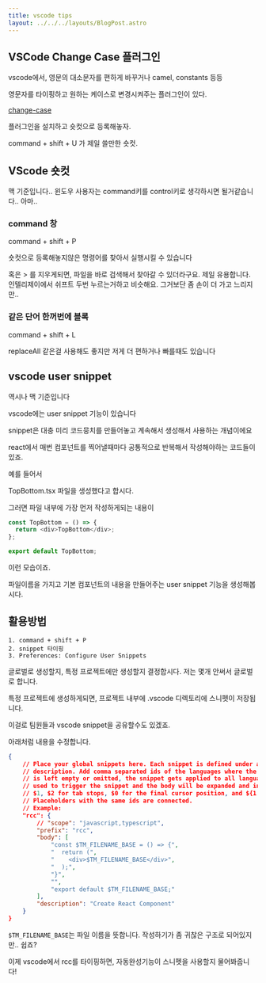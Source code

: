 ```yaml
---
title: vscode tips
layout: ../../../layouts/BlogPost.astro
---
```


## VSCode Change Case 플러그인

vscode에서, 영문의 대소문자를 편하게 바꾸거나 camel, constants 등등

영문자를 타이핑하고 원하는 케이스로 변경시켜주는 플러그인이 있다.

[change-case](https://marketplace.visualstudio.com/items?itemName=wmaurer.change-case)

플러그인을 설치하고 숏컷으로 등록해놓자.

command + shift + U 가 제일 쓸만한 숏컷.

## VScode 숏컷

맥 기준입니다.. 윈도우 사용자는 command키를 control키로 생각하시면 될거같습니다.. 아마..

### command 창

command + shift + P

숏컷으로 등록해놓지않은 명령어를 찾아서 실행시킬 수 있습니다

혹은 \> 를 지우게되면, 파일을 바로 검색해서 찾아갈 수 있더라구요. 제일 유용합니다. 인텔리제이에서 쉬프트 두번 누르는거하고 비슷해요. 그거보단 좀 손이 더 가고 느리지만..

### 같은 단어 한꺼번에 블록

command + shift + L

replaceAll 같은걸 사용해도 좋지만 저게 더 편하거나 빠를때도 있습니다

## vscode user snippet

역시나 맥 기준입니다

vscode에는 user snippet 기능이 있습니다

snippet은 대충 미리 코드뭉치를 만들어놓고 계속해서 생성해서 사용하는 개념이에요

react에서 매번 컴포넌트를 찍어낼때마다 공통적으로 반복해서 작성해야하는 코드들이 있죠.

예를 들어서

TopBottom.tsx 파일을 생성했다고 합시다.

그러면 파일 내부에 가장 먼저 작성하게되는 내용이 

```js
const TopBottom = () => {
  return <div>TopBottom</div>;
};

export default TopBottom;
```

이런 모습이죠.

파일이름을 가지고 기본 컴포넌트의 내용을 만들어주는 user snippet 기능을 생성해봅시다.

## 활용방법

```
1. command + shift + P
2. snippet 타이핑
3. Preferences: Configure User Snippets
```
글로벌로 생성할지, 특정 프로젝트에만 생성할지 결정합시다. 저는 몇개 안써서 글로벌로 합니다.

특정 프로젝트에 생성하게되면, 프로젝트 내부에 .vscode 디렉토리에 스니펫이 저장됩니다.

이걸로 팀원들과 vscode snippet을 공유할수도 있겠죠.

아래처럼 내용을 수정합니다.

```json
{
	// Place your global snippets here. Each snippet is defined under a snippet name and has a scope, prefix, body and 
	// description. Add comma separated ids of the languages where the snippet is applicable in the scope field. If scope 
	// is left empty or omitted, the snippet gets applied to all languages. The prefix is what is 
	// used to trigger the snippet and the body will be expanded and inserted. Possible variables are: 
	// $1, $2 for tab stops, $0 for the final cursor position, and ${1:label}, ${2:another} for placeholders. 
	// Placeholders with the same ids are connected.
	// Example:
	"rcc": {
		// "scope": "javascript,typescript",
		"prefix": "rcc",
		"body": [
			"const $TM_FILENAME_BASE = () => {",
			"  return (",
			"    <div>$TM_FILENAME_BASE</div>",
			"  );",
			"}",
			"",
			"export default $TM_FILENAME_BASE;"
		],
		"description": "Create React Component"
	}
}
```

```$TM_FILENAME_BASE```는 파일 이름을 뜻합니다. 작성하기가 좀 귀찮은 구조로 되어있지만.. 쉽죠?

이제 vscode에서 rcc를 타이핑하면, 자동완성기능이 스니펫을 사용할지 물어봐줍니다!
